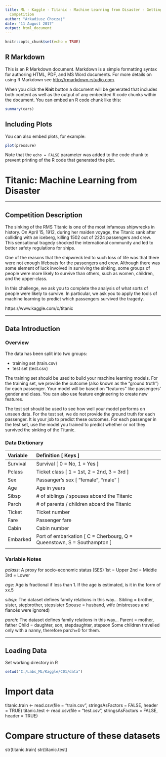 ```yaml
---
title: ML - Kaggle - Titanic - Machine Learning from Disaster - Getting Started Prediction
  Competition
author: "Arkadiusz Choczaj"
date: "11 August 2017"
output: html_document
---
```


```r
knitr::opts_chunk$set(echo = TRUE)
```

## R Markdown

This is an R Markdown document. Markdown is a simple formatting syntax for authoring HTML, PDF, and MS Word documents. For more details on using R Markdown see <http://rmarkdown.rstudio.com>.

When you click the **Knit** button a document will be generated that includes both content as well as the output of any embedded R code chunks within the document. You can embed an R code chunk like this:

```r
summary(cars)
```

## Including Plots

You can also embed plots, for example:

```r
plot(pressure)
```

Note that the `echo = FALSE` parameter was added to the code chunk to prevent printing of the R code that generated the plot.


# Titanic: Machine Learning from Disaster

---

## Competition Description

The sinking of the RMS Titanic is one of the most infamous shipwrecks in history.  On April 15, 1912, during her maiden voyage, the Titanic sank after colliding with an iceberg, killing 1502 out of 2224 passengers and crew. This sensational tragedy shocked the international community and led to better safety regulations for ships.

One of the reasons that the shipwreck led to such loss of life was that there were not enough lifeboats for the passengers and crew. Although there was some element of luck involved in surviving the sinking, some groups of people were more likely to survive than others, such as women, children, and the upper-class.

In this challenge, we ask you to complete the analysis of what sorts of people were likely to survive. In particular, we ask you to apply the tools of machine learning to predict which passengers survived the tragedy.

https://www.kaggle.com/c/titanic

---

## Data Introduction

### Overview

The data has been split into two groups:

- training set (train.csv)
- test set (test.csv)

The training set should be used to build your machine learning models. For the training set, we provide the outcome (also known as the “ground truth”) for each passenger. Your model will be based on “features” like passengers’ gender and class. You can also use feature engineering to create new features.

The test set should be used to see how well your model performs on unseen data. For the test set, we do not provide the ground truth for each passenger. It is your job to predict these outcomes. For each passenger in the test set, use the model you trained to predict whether or not they survived the sinking of the Titanic.

### Data Dictionary

| Variable | Definition [ Keys ]        |
|:---|:---------------------------------|
| Survival	| Survival [ 0 = No, 1 = Yes ]
| Pclass	| Ticket class	[ 1 = 1st, 2 = 2nd, 3 = 3rd ] |
| Sex	| Passanger's sex	[ "female", "male" ] |
| Age	| Age in years |
| Sibsp	| # of siblings / spouses aboard the Titanic	|
| Parch	| # of parents / children aboard the Titanic	|
| Ticket	| Ticket number	|
| Fare	| Passenger fare	|
| Cabin	| Cabin number	|
| Embarked	| Port of embarkation	[ C = Cherbourg, Q = Queenstown, S = Southampton ] |
||


### Variable Notes

*pclass*: A proxy for socio-economic status (SES)
1st = Upper
2nd = Middle
3rd = Lower

*age*: Age is fractional if less than 1. If the age is estimated, is it in the form of xx.5

*sibsp*: The dataset defines family relations in this way...
Sibling = brother, sister, stepbrother, stepsister
Spouse = husband, wife (mistresses and fiancés were ignored)

*parch*: The dataset defines family relations in this way...
Parent = mother, father
Child = daughter, son, stepdaughter, stepson
Some children travelled only with a nanny, therefore parch=0 for them.

---

## Loading Data 

Set working directory in R

```r
setwd("C:/Labs_ML/Kaggle/C01/data")
```



# Import data
titanic.train <- read.csv(file = "train.csv", stringsAsFactors = FALSE, header = TRUE)
titanic.test <- read.csv(file = "test.csv", stringsAsFactors = FALSE, header = TRUE)

# Compare structure of these datasets
str(titanic.train)
str(titanic.test)
